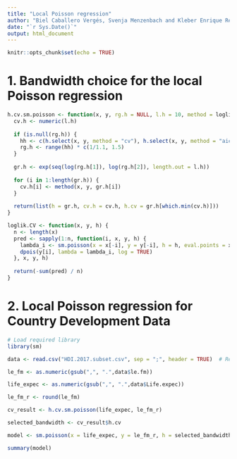 ```yaml
---
title: "Local Poisson regression"
author: "Biel Caballero Vergés, Svenja Menzenbach and Kleber Enrique Reyes Illescas"
date: "`r Sys.Date()`"
output: html_document
---
```


```r
knitr::opts_chunk$set(echo = TRUE)
```

# 1. Bandwidth choice for the local Poisson regression

```r
h.cv.sm.poisson <- function(x, y, rg.h = NULL, l.h = 10, method = loglik.CV) {
  cv.h <- numeric(l.h)
  
  if (is.null(rg.h)) {
    hh <- c(h.select(x, y, method = "cv"), h.select(x, y, method = "aicc"))
    rg.h <- range(hh) * c(1/1.1, 1.5)
  }
  
  gr.h <- exp(seq(log(rg.h[1]), log(rg.h[2]), length.out = l.h))
  
  for (i in 1:length(gr.h)) {
    cv.h[i] <- method(x, y, gr.h[i])
  }
  
  return(list(h = gr.h, cv.h = cv.h, h.cv = gr.h[which.min(cv.h)]))
}
```

```r
loglik.CV <- function(x, y, h) {
  n <- length(x)
  pred <- sapply(1:n, function(i, x, y, h) {
    lambda_i <- sm.poisson(x = x[-i], y = y[-i], h = h, eval.points = x[i], display = "none")$estimate$lambda
    dpois(y[i], lambda = lambda_i, log = TRUE)
  }, x, y, h)
  
  return(-sum(pred) / n)
}
```


# 2. Local Poisson regression for Country Development Data

```r
# Load required library
library(sm)

data <- read.csv("HDI.2017.subset.csv", sep = ";", header = TRUE)  # Replace with your file path

le_fm <- as.numeric(gsub(",", ".",data$le.fm))

life_expec <- as.numeric(gsub(",", ".",data$Life.expec))

le_fm_r <- round(le_fm)

cv_result <- h.cv.sm.poisson(life_expec, le_fm_r)

selected_bandwidth <- cv_result$h.cv

model <- sm.poisson(x = life_expec, y = le_fm_r, h = selected_bandwidth)

summary(model)

```
